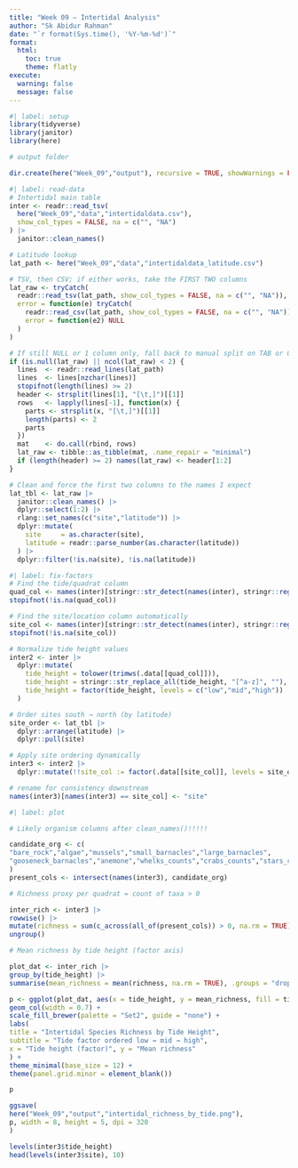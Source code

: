 ```yaml
---
title: "Week 09 — Intertidal Analysis"
author: "Sk Abidur Rahman"
date: "`r format(Sys.time(), '%Y-%m-%d')`"
format:
  html:
    toc: true
    theme: flatly
execute:
  warning: false
  message: false
---
```


```r
#| label: setup
library(tidyverse)
library(janitor)
library(here)

# output folder

dir.create(here("Week_09","output"), recursive = TRUE, showWarnings = FALSE)
```


```r
#| label: read-data
# Intertidal main table
inter <- readr::read_tsv(
  here("Week_09","data","intertidaldata.csv"),
  show_col_types = FALSE, na = c("", "NA")
) |>
  janitor::clean_names()

# Latitude lookup
lat_path <- here("Week_09","data","intertidaldata_latitude.csv")

# TSV, then CSV; if either works, take the FIRST TWO columns
lat_raw <- tryCatch(
  readr::read_tsv(lat_path, show_col_types = FALSE, na = c("", "NA")),
  error = function(e) tryCatch(
    readr::read_csv(lat_path, show_col_types = FALSE, na = c("", "NA")),
    error = function(e2) NULL
  )
)

# If still NULL or 1 column only, fall back to manual split on TAB or COMMA
if (is.null(lat_raw) || ncol(lat_raw) < 2) {
  lines  <- readr::read_lines(lat_path)
  lines  <- lines[nzchar(lines)]
  stopifnot(length(lines) >= 2)
  header <- strsplit(lines[1], "[\t,]")[[1]]
  rows   <- lapply(lines[-1], function(x) {
    parts <- strsplit(x, "[\t,]")[[1]]
    length(parts) <- 2
    parts
  })
  mat    <- do.call(rbind, rows)
  lat_raw <- tibble::as_tibble(mat, .name_repair = "minimal")
  if (length(header) >= 2) names(lat_raw) <- header[1:2]
}

# Clean and force the first two columns to the names I expect
lat_tbl <- lat_raw |>
  janitor::clean_names() |>
  dplyr::select(1:2) |>
  rlang::set_names(c("site","latitude")) |>
  dplyr::mutate(
    site     = as.character(site),
    latitude = readr::parse_number(as.character(latitude))
  ) |>
  dplyr::filter(!is.na(site), !is.na(latitude))
```


```r
#| label: fix-factors
# Find the tide/quadrat column
quad_col <- names(inter)[stringr::str_detect(names(inter), stringr::regex("quadrat|\\bquad\\b", ignore_case = TRUE))][1]
stopifnot(!is.na(quad_col))

# Find the site/location column automatically
site_col <- names(inter)[stringr::str_detect(names(inter), stringr::regex("site|location", ignore_case = TRUE))][1]
stopifnot(!is.na(site_col))

# Normalize tide height values
inter2 <- inter |>
  dplyr::mutate(
    tide_height = tolower(trimws(.data[[quad_col]])),
    tide_height = stringr::str_replace_all(tide_height, "[^a-z]", ""),
    tide_height = factor(tide_height, levels = c("low","mid","high"))
  )

# Order sites south → north (by latitude)
site_order <- lat_tbl |>
  dplyr::arrange(latitude) |>
  dplyr::pull(site)

# Apply site ordering dynamically
inter3 <- inter2 |>
  dplyr::mutate(!!site_col := factor(.data[[site_col]], levels = site_order))

# rename for consistency downstream
names(inter3)[names(inter3) == site_col] <- "site"
```


```r
#| label: plot

# Likely organism columns after clean_names()!!!!!

candidate_org <- c(
"bare_rock","algae","mussels","small_barnacles","large_barnacles",
"gooseneck_barnacles","anemone","whelks_counts","crabs_counts","stars_counts"
)
present_cols <- intersect(names(inter3), candidate_org)

# Richness proxy per quadrat = count of taxa > 0

inter_rich <- inter3 |>
rowwise() |>
mutate(richness = sum(c_across(all_of(present_cols)) > 0, na.rm = TRUE)) |>
ungroup()

# Mean richness by tide height (factor axis)

plot_dat <- inter_rich |>
group_by(tide_height) |>
summarise(mean_richness = mean(richness, na.rm = TRUE), .groups = "drop")

p <- ggplot(plot_dat, aes(x = tide_height, y = mean_richness, fill = tide_height)) +
geom_col(width = 0.7) +
scale_fill_brewer(palette = "Set2", guide = "none") +
labs(
title = "Intertidal Species Richness by Tide Height",
subtitle = "Tide factor ordered low → mid → high",
x = "Tide height (factor)", y = "Mean richness"
) +
theme_minimal(base_size = 12) +
theme(panel.grid.minor = element_blank())

p

ggsave(
here("Week_09","output","intertidal_richness_by_tide.png"),
p, width = 8, height = 5, dpi = 320
)
```


```r
levels(inter3$tide_height)
head(levels(inter3$site), 10)
```

